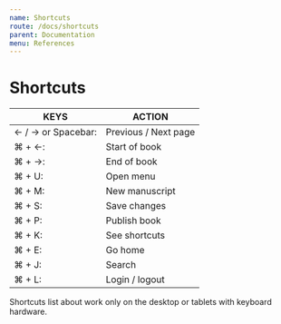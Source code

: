```yaml
---
name: Shortcuts
route: /docs/shortcuts
parent: Documentation
menu: References
---
```


# Shortcuts
<table class="table-fill">
<thead>
<tr>
<th class="text-left">KEYS</th>
<th class="text-left">ACTION</th>
</tr>
</thead>
<tbody class="table-hover">
<tr>
<td class="text-left"> ← / → or Spacebar: </td>
<td class="text-left"> Previous / Next page </td>
</tr>
<tr>
<td class="text-left">⌘ + ←:</td>
<td class="text-left">Start of book</td>
</tr>
<tr>
<td class="text-left">⌘ + →:</td>
<td class="text-left">End of book</td>
</tr>
<tr>
<td class="text-left">⌘ + U:</td>
<td class="text-left">Open menu</td>
</tr>
<tr>
<td class="text-left">⌘ + M:</td>
<td class="text-left">New manuscript</td>
</tr>
<tr>
<td class="text-left">⌘ + S:</td>
<td class="text-left">Save changes</td>
</tr>
<tr>
<td class="text-left">⌘ + P:</td>
<td class="text-left">Publish book</td>
</tr>
<tr>
<td class="text-left">⌘ + K:</td>
<td class="text-left">See shortcuts</td>
</tr>
<tr>
<td class="text-left">⌘ + E:</td>
<td class="text-left">Go home</td>
</tr>

<tr>
<td class="text-left">⌘ + J:</td>
<td class="text-left">Search</td>
</tr>

<tr>
<td class="text-left">⌘ + L:</td>
<td class="text-left">Login / logout</td>
</tr>

</tbody>
</table>

Shortcuts list about work only on the desktop or tablets with keyboard hardware.
